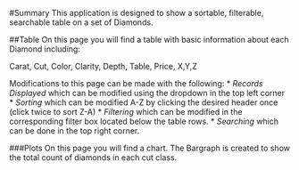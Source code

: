 #Summary
This application is designed to show a sortable, filterable, searchable table on a set of Diamonds.

##Table
On this page you will find a table with basic information about each Diamond including:

Carat, Cut, Color, Clarity, Depth, Table, Price, X,Y,Z


Modifications to this page can be made with the following:
* *Records Displayed* which can be modified using the dropdown in the top left corner
* *Sorting* which can be modified A-Z by clicking the desired header once (click twice to sort Z-A)
* *Filtering* which can be modified in the corresponding filter box located below the table rows.
* *Searching* which can be done in the top right corner. 

###Plots
On this page you will find a chart. The Bargraph is created to show the total count of diamonds in each cut class.

